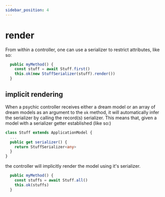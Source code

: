 ```yaml
---
sidebar_position: 4
---
```


# render

From within a controller, one can use a serializer to restrict attributes, like so:

```ts
  public myMethod() {
    const stuff = await Stuff.first()
    this.ok(new StuffSerializer(stuff).render())
  }
```

## implicit rendering

When a psychic controller receives either a dream model or an array of dream models as an argument to the `ok` method, it will automatically infer the serializer by calling the record(s) serializer. This means that, given a model with a serializer getter established (like so:)

```ts
class Stuff extends ApplicationModel {
  ...
  public get serializer() {
    return StuffSerializer<any>
  }
}
```

the controller will implicitly render the model using it's serializer.

```ts
  public myMethod() {
    const stuffs = await Stuff.all()
    this.ok(stuffs)
  }
```
